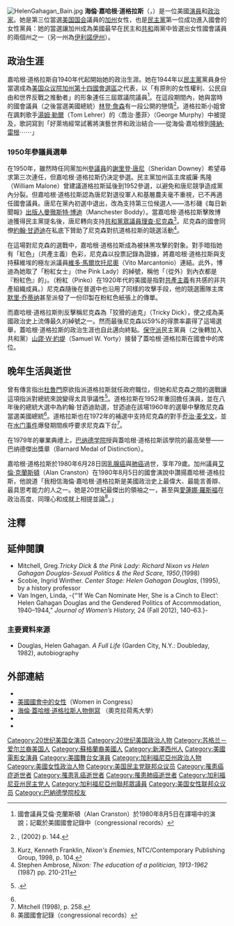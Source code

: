 {{noteTA
|G1=USState
|G2=美國總統
|1=zh-cn:埃莉诺;zh-tw:愛蓮娜;zh-hk:愛蓮娜;
}}
{{Infobox Congressman
|honorific-prefix =
|name       = 海倫·嘉哈根·道格拉斯<br><small>Helen Gahagan Douglas</small>
|honorific-suffix =
|image name      = Helen Gahagan Douglas.jpg
|imagesize = 250px
|state      = [[加州|加州]]
|district   = [[加利福尼亞州第十四國會選區|十四]]
|term_start = 1945年1月3日
|term_end   = 1951年1月3日
|preceded   = {{link-en|湯瑪士·F·福特|Thomas F. Ford}}
|succeeded  = {{link-en|山謬·W·約堤|Samuel W. Yorty}}
|date of birth  = {{birth date|1900|11|25|mf=y}}
|place of birth  = 美國[[紐澤西州|紐澤西州]]
|date of death   = {{death date and age|1980|6|28|1900|11|25}}
|place of death  = 美國[[紐約州|紐約州]][[紐約市|紐約市]]
|restingplace =
|restingplacecoordinates =
|birthname    = Helen Gahagan
|nationality  = American
|party        = [[民主黨_(美國)|民主黨]]
|otherparty   =  <!--For additional political affiliations-->
|spouse       = {{link-en|馬爾文·道格拉斯|Melvyn Douglas}}（1931年－1980年）
|partner      =  <!--For those with a domestic partner and not married-->
|relations    = [[Illeana_Douglas|Illeana Douglas]] (step-granddaughter)
|children     = 瑪麗·嘉哈根·道格拉斯（女）<br>彼得·嘉哈根·道格拉斯（子）
|residence    =
|alma_mater   = [[Barnard_College|Barnard College]]
|occupation   = Actress and politician
|profession   =
|cabinet      =
|committees   =
|portfolio    =
|religion     =
|signature    =
|website      =
|footnotes    =
}}
[[File:HelenGahagan_Bain.jpg|thumb]]
'''海倫·嘉哈根·道格拉斯'''（{{lang-en|Helen Gahagan Douglas}}，{{bd|1900年|11月25日|1980年|6月28日}}）是一位美國[[演員|演員]]和[[政治家|政治家]]。她是第三位當選[[美国国会|美国国会]]議員的[[加州|加州]]女性，也是[[民主黨_(美國)|民主黨]]第一位成功進入國會的女性黨員：她的當選讓加州成為美國最早在民主和[[共和黨_(美國)|共和]]兩黨中皆選出女性國會議員的兩個州之一（另一州為[[伊利諾伊州|伊利諾伊州]]）。

== 政治生涯 ==
嘉哈根·道格拉斯自1940年代起開始她的政治生涯。她在1944年以[[民主黨_(美國)|民主黨]]黨員身份當選成為[[美国众议院|美国众议院]][[加利福尼亞州第十四國會選區|加州第十四國會選區]]之代表，以「有原則的女性權利、公民自由和世界反戰之推動者」的形象連任三屆眾議院議員<ref>國會議員艾倫·克蘭斯頓（Alan Cranston）於1980年8月5日在譯場中的演說；記載於美國國會記錄中（congressional records）</ref>。在這段期間內，她與當時的國會議員（之後當選美國總統）[[林登·詹森|林登·詹森]]有一段公開的戀情<ref>{{tsl|en|Caro, Robert A.|}}, ''{{tsl|en|The Years of Lyndon Johnson: Master of the Senate|}}'' (2002) p. 144.</ref>。道格拉斯小姐曾在諷刺歌手[[湯姆·勒爾|湯姆·勒爾]]（Tom Lehrer）的〈喬治·墨菲〉（George Murphy）中被提及，歌詞寫到「好萊塢經常試著將演藝世界和政治結合——從海倫·嘉哈根到[[隆納·雷根|隆納·雷根]]⋯⋯」

=== 1950年參議員選舉 ===
{{Main|1950年加利福尼亚州联邦参议员选举}}
在1950年，雖然時任同黨加州[[美國參議院|參議員]]的[[謝里登·唐尼|謝里登·唐尼]]（Sheridan Downey）希望尋求第三次連任，但嘉哈根·道格拉斯仍決定參選。民主黨加州區主席威廉·馬隆（William Malone）曾建議道格拉斯延後到1952參選，以避免和唐尼競爭造成黨內分裂。但嘉哈根·道格拉斯認為唐尼對退役軍人和基層農夫毫不重視，已不再適任國會議員。唐尼在黨內初選中退出，改為支持第三位候選人——洛杉磯《每日新聞報》[[出版社|出版人]][[曼徹斯特·博迪|曼徹斯特·博迪]]（Manchester Boddy）。當嘉哈根·道格拉斯擊敗博迪獲得民主黨提名後，唐尼轉向支持[[共和黨_(美國)|共和黨]][[美国众议院|眾議員]][[理查·尼克森|理查·尼克森]]<ref>Kurz, Kenneth Franklin, ''Nixon's Enemies'', NTC/Contemporary Publishing Group, 1998, p. 104.</ref>。尼克森的國會同僚[[約翰·甘迺迪|約翰·甘迺迪]]在私底下贊助了尼克森對抗道格拉斯的競選活動<ref>Stephen Ambrose, ''Nixon: The education of a politician, 1913-1962'' (1987) pp. 210-211</ref>。

在這場對尼克森的選戰中，嘉哈根·道格拉斯成為被抹黑攻擊的對象。對手暗指她有「紅色」（共產主義）色彩，尼克森以投票記錄為證據，將嘉哈根·道格拉斯與支持蘇維埃的極左派議員[[維多·馬爾坎托尼奧|維多·馬爾坎托尼奧]]（Vito Marcantonio）連結。此外，博迪為她取了「粉紅女士」（the Pink Lady）的綽號，稱他「（從外）到內衣都是『粉紅色』的」。（粉紅（Pinko）在1920年代的美國是指對[[共產主義|共產主義]]有共感的非共產組織成員。）尼克森隨後在普選中也沿用了同樣的攻擊手段，他的競選團隊主席[[默里·乔蒂纳|默里·乔蒂纳]]甚至派發了一份印製在粉紅色紙張上的傳單。

而嘉哈根·道格拉斯則反擊稱尼克森為「狡猾的迪克」（Tricky Dick），使之成為美國政治史上流傳最久的綽號之一。然而最後尼克森以59%的得票率贏得了這場選舉，蓋哈根·道格拉斯的政治生涯也自此邁向終點。[[保守主義|保守派]]民主黨員（之後轉加入共和黨）[[山謬·W·約堤|山謬·W·約堤]]（Samuel W. Yorty）接替了蓋哈根·道格拉斯在國會中的席位。

== 晚年生活與逝世 ==
曾有傳言指出[[哈瑞·S·杜魯門|杜魯門]]原欲指派道格拉斯就任政府職位，但她和尼克森之間的選戰讓這項指派對總統來說變得太具爭議性<ref name = "nodice">{{Cite book|last=Morris|first=Roger|year=1990|title=Richard Milhous Nixon: The Rise of an American Politician|publisher=Henry Holt and Company|pages=618–19|isbn=0-8050-1834-4|url=http://books.google.com/?id=Uw8_HAAACAAJ|accessdate=July 26, 2009}}.</ref>。道格拉斯在1952年重回擔任演員，並在八年後的總統大選中為約翰·甘迺迪助選，甘迺迪在該場1960年的選舉中擊敗尼克森當選美國總統<ref name=nodice/>。道格拉斯也在1972年的補選中支持尼克森的對手[[乔治·麦戈文|乔治·麦戈文]]，並在[[水门事件|水门事件]]爆發期間疾呼要求尼克森下台<ref>Mitchell (1998), p. 258.</ref>。

在1979年的畢業典禮上，[[巴纳德学院|巴纳德学院]]授與蓋哈根·道格拉斯該學院的最高榮譽——巴纳德傑出獎章（Barnard Medal of Distinction）。

嘉哈根·道格拉斯於1980年6月28日因[[乳腺癌|乳腺癌]]與[[肺癌|肺癌]]過世，享年79歲。加州議員[[艾倫·克蘭斯頓|艾倫·克蘭斯頓]]（Alan Cranston）在1980年8月5日的國會演說中讚揚嘉哈根·道格拉斯，他說道「我相信海倫·嘉哈根·道格拉斯是美國政治史上最偉大、最能言善辯、最具思考能力的人之一。她是20世紀最傑出的領袖之一，甚至與[[愛蓮娜·羅斯福|愛蓮娜·羅斯福]]在政治高度、同理心和成就上相提並論<ref>美國國會記錄（congressional records）</ref>。」

== 注釋 ==
{{reflist|2}}

== 延伸閱讀 ==
* Mitchell, Greg.''Tricky Dick & the Pink Lady: Richard Nixon vs Helen Gahagan Douglas-Sexual Politics & the Red Scare, 1950'',(1998)
* Scobie, Ingrid Winther. ''Center Stage: Helen Gahagan Douglas'', (1995), by a history professor
* Van Ingen, Linda, -{“‘If We Can Nominate Her, She is a Cinch to Elect’: Helen Gahagan Douglas and the Gendered Politics of Accommodation, 1940–1944,” ''Journal of Women’s History,'' 24 (Fall 2012), 140–63.}-

=== 主要資料來源 ===
* Douglas, Helen Gahagan. ''A Full Life'' (Garden City, N.Y.: Doubleday, 1982),  autobiography

== 外部連結 ==
{{Commons category|Helen Gahagan}}
* {{CongBio|D000454|name=Helen Gahagan Douglas}}
* [https://web.archive.org/web/20111002102644/http://womenincongress.house.gov/member-profiles/profile.html?intID=61  美國國會中的女性]（Women in Congress）
* [http://www.ou.edu/special/albertctr/archives/exhibit/douglas/hgdbio.htm 海倫·蓋哈根·道格拉斯人物側寫] {{Wayback|url=http://www.ou.edu/special/albertctr/archives/exhibit/douglas/hgdbio.htm |date=20130524152954 }}（奧克拉荷馬大學）
* {{IMDb name|0301099|Helen Gahagan}}
* {{Find a Grave|6811124|name=Helen Gahagan Douglas}}

{{S-start}}
{{s-par|us-hs}}
{{USRepSuccessionBox
| state=加州
| district=14
| before={{link-en|湯瑪士·F·福特|Thomas F. Ford}}
| years=1945年－1951年
| after={{link-en|山謬·W·約堤|Samuel W. Yorty}}
}}
{{S-ppo}}
{{S-bef|before={{link-en|小威爾·羅傑斯|Will Rogers, Jr.}}}}
{{S-ttl|title=[[民主黨_(美國)|民主黨]]提名國會議員加州參選人|years=1950年}}
{{S-aft|after=理查·理查斯}}
{{S-end}}
{{理查德·尼克松}}
{{Authority control}}
{{DEFAULTSORT:Douglas, Helen}}
[[Category:20世纪美国女演员|Category:20世纪美国女演员]]
[[Category:20世纪美国政治人物|Category:20世纪美国政治人物]]
[[Category:苏格兰－爱尔兰裔美国人|Category:苏格兰－爱尔兰裔美国人]]
[[Category:蘇格蘭裔美國人|Category:蘇格蘭裔美國人]]
[[Category:新澤西州人|Category:新澤西州人]]
[[Category:美國電影女演員|Category:美國電影女演員]]
[[Category:美國舞台女演員|Category:美國舞台女演員]]
[[Category:加利福尼亞州政治人物|Category:加利福尼亞州政治人物]]
[[Category:美國女性政治人物|Category:美國女性政治人物]]
[[Category:美国民主党联邦众议员|Category:美国民主党联邦众议员]]
[[Category:罹患癌症逝世者|Category:罹患癌症逝世者]]
[[Category:罹患乳癌逝世者|Category:罹患乳癌逝世者]]
[[Category:罹患肺癌逝世者|Category:罹患肺癌逝世者]]
[[Category:加利福尼亚州民主党人|Category:加利福尼亚州民主党人]]
[[Category:加利福尼亞州聯邦眾議員|Category:加利福尼亞州聯邦眾議員]]
[[Category:美国女性联邦众议员|Category:美国女性联邦众议员]]
[[Category:巴納德學院校友|Category:巴納德學院校友]]